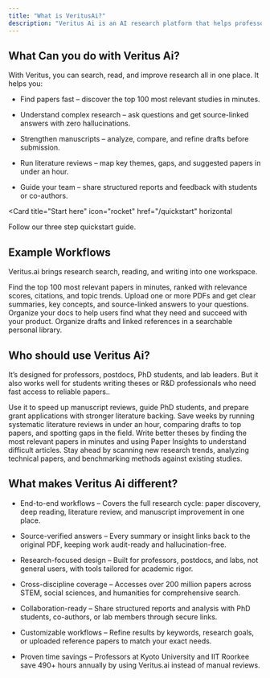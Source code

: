 ```yaml
---
title: "What is VeritusAi?"
description: "Veritus Ai is an AI research platform that helps professors, postdocs, and students save time. It brings paper search, paper insights, and manuscript review into one place. Researchers at Kyoto University, MIT, and IIT Roorkee already use it to finish tasks five times faster."
---
```


## What Can you do with Veritus Ai?

With Veritus, you can search, read, and improve research all in one place. It helps you:

- Find papers fast – discover the top 100 most relevant studies in minutes.

- Understand complex research – ask questions and get source-linked answers with zero hallucinations.

- Strengthen manuscripts – analyze, compare, and refine drafts before submission.

- Run literature reviews – map key themes, gaps, and suggested papers in under an hour.

- Guide your team – share structured reports and feedback with students or co-authors.

<Card
  title="Start here"
  icon="rocket"
  href="/quickstart"
  horizontal
>
  Follow our three step quickstart guide.
</Card>

## Example Workflows

Veritus.ai brings research search, reading, and writing into one workspace.

<Columns cols={2}>
  <Card
    title="Paper Search"
    icon="magnifying-glass"
    href="/development"
  >
    Find the top 100 most relevant papers in minutes, ranked with relevance scores, citations, and topic trends.
  </Card>
  <Card
    title="Paper Insights"
    icon="magnifying-glass-chart"
    href="/essentials/settings"
  >
    Upload one or more PDFs and get clear summaries, key concepts, and source-linked answers to your questions.
  </Card>
    <Card
    title="Manuscript Assistant"
    icon="chart-simple"
    href="/essentials/navigation"
  >
    Organize your docs to help users find what they need and succeed with your product.
  </Card>
  <Card
    title="Paper Collection"
    icon="rectangle-history"
    href="/api-reference/introduction"
  >
   Organize drafts and linked references in a searchable personal library.
  </Card>
</Columns>

## Who should use Veritus Ai?

It’s designed for professors, postdocs, PhD students, and lab leaders. But it also works well for students writing theses or R&D professionals who need fast access to reliable papers..

<Columns cols={2}>
  <Card
    title="Professors and Lab Leaders"
    icon="chalkboard-user"
    href="/essentials/markdown"
  >
    Use it to speed up manuscript reviews, guide PhD students, and prepare grant applications with stronger literature backing.
  </Card>
  <Card
    title="Postdocs and PhD Students"
    icon="graduation-cap"
    href="/essentials/code"
  >
    Save weeks by running systematic literature reviews in under an hour, comparing drafts to top papers, and spotting gaps in the field.
  </Card>
  <Card
    title="Graduate and Undergraduate Students"
    icon="school"
    href="/essentials/images"
  >
    Write better theses by finding the most relevant papers in minutes and using Paper Insights to understand difficult articles.
  </Card>
  <Card
    title="R&D Professionals"
    icon="user-tie"
    href="/essentials/reusable-snippets"
  >
    Stay ahead by scanning new research trends, analyzing technical papers, and benchmarking methods against existing studies.
  </Card>
</Columns>

## What makes Veritus Ai different?


- End-to-end workflows – Covers the full research cycle: paper discovery, deep reading, literature review, and manuscript improvement in one place.

- Source-verified answers – Every summary or insight links back to the original PDF, keeping work audit-ready and hallucination-free.

- Research-focused design – Built for professors, postdocs, and labs, not general users, with tools tailored for academic rigor.

- Cross-discipline coverage – Accesses over 200 million papers across STEM, social sciences, and humanities for comprehensive search.

- Collaboration-ready – Share structured reports and analysis with PhD students, co-authors, or lab members through secure links.

- Customizable workflows – Refine results by keywords, research goals, or uploaded reference papers to match your exact needs.

- Proven time savings – Professors at Kyoto University and IIT Roorkee save 490+ hours annually by using Veritus.ai instead of manual reviews.
